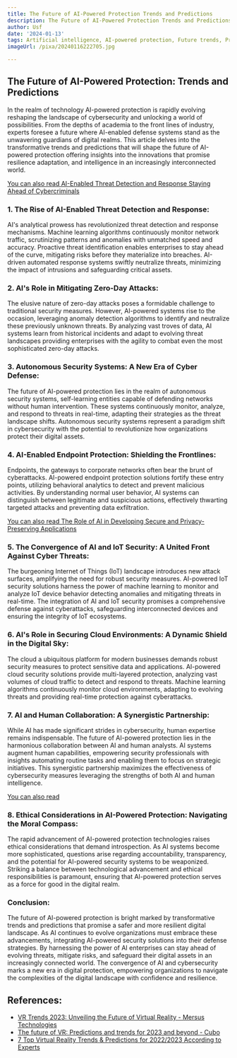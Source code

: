 ```yaml
---
title: The Future of AI-Powered Protection Trends and Predictions
description: The Future of AI-Powered Protection Trends and Predictions
author: Usf
date: '2024-01-13'
tags: Artificial intelligence, AI-powered protection, Future trends, Predictions
imageUrl: /pixa/20240116222705.jpg

---
```

## The Future of AI-Powered Protection: Trends and Predictions

In the realm of technology AI-powered protection is rapidly  evolving reshaping the  landscape of cybersecurity and unlocking a world of possibilities. From the depths of academia to the front lines of industry, experts foresee a  future where AI-enabled defense systems stand as the unwavering guardians of  digital realms.  This article delves into  the transformative trends and  predictions that will shape the future of AI-powered protection offering insights into the innovations that promise resilience adaptation, and intelligence in an increasingly interconnected world.

[You can also read AI-Enabled Threat Detection and Response Staying Ahead of Cybercriminals](AI-Enabled%20Threat%20Detection%20and%20Response%20Staying%20Ahead%20of%20Cybercriminals)


### 1. The Rise of AI-Enabled Threat Detection and Response:

AI's analytical prowess has revolutionized threat detection and response mechanisms. Machine learning algorithms continuously monitor network traffic, scrutinizing patterns and anomalies with unmatched speed and accuracy. Proactive threat  identification enables enterprises  to stay ahead of the curve, mitigating risks before they materialize into breaches. AI-driven automated  response systems swiftly  neutralize threats, minimizing the impact of intrusions and safeguarding critical assets.

### 2. AI's Role  in Mitigating Zero-Day Attacks:

The elusive nature of zero-day attacks poses a formidable  challenge to traditional security measures. However, AI-powered systems rise to the occasion,  leveraging anomaly detection  algorithms to identify and neutralize these previously unknown threats. By  analyzing vast  troves of data, AI systems learn from historical incidents and adapt to evolving threat landscapes providing  enterprises with the  agility to combat even the  most sophisticated zero-day attacks.

###  3. Autonomous  Security Systems: A New  Era of Cyber Defense:

The future  of AI-powered protection lies in the realm of autonomous security systems, self-learning entities capable of defending networks without human intervention.  These systems continuously monitor, analyze, and respond to threats in real-time, adapting their strategies as the threat landscape shifts.  Autonomous security systems represent a paradigm shift in cybersecurity with the potential to revolutionize how organizations protect their  digital assets.

### 4. AI-Enabled Endpoint Protection: Shielding the Frontlines:

Endpoints, the gateways  to corporate networks often bear the brunt of cyberattacks. AI-powered endpoint protection solutions fortify these entry points, utilizing behavioral  analytics to detect and prevent malicious activities. By understanding  normal user behavior, AI systems  can distinguish between legitimate and suspicious actions, effectively thwarting targeted attacks and preventing  data  exfiltration.

[You can also read The Role of AI in Developing Secure and Privacy-Preserving Applications](The%20Role%20of%20AI%20in%20Developing%20Secure%20and%20Privacy-Preserving%20Applications)


### 5. The Convergence of AI and IoT Security: A United Front Against Cyber Threats:

The  burgeoning Internet of Things  (IoT) landscape introduces new attack  surfaces, amplifying the need for  robust security measures. AI-powered IoT security solutions harness the power  of machine learning to monitor and analyze IoT device behavior detecting anomalies  and mitigating threats in real-time. The integration  of AI and IoT security promises a comprehensive defense against cyberattacks,  safeguarding interconnected devices and ensuring the integrity of  IoT ecosystems.

### 6. AI's Role in Securing  Cloud Environments: A Dynamic Shield in the Digital Sky:

The cloud a ubiquitous platform for modern businesses demands robust security measures to protect sensitive data and applications. AI-powered cloud security solutions provide multi-layered protection, analyzing vast volumes of  cloud traffic to detect and respond to threats. Machine learning algorithms continuously monitor cloud environments, adapting to evolving threats and providing real-time  protection against cyberattacks.

### 7. AI and Human Collaboration: A Synergistic Partnership:

While AI has made significant strides in cybersecurity,  human expertise remains indispensable. The future  of AI-powered  protection lies in the harmonious collaboration between AI and human analysts. AI systems augment  human capabilities, empowering security professionals with insights automating routine tasks and enabling them to focus  on strategic initiatives. This synergistic partnership maximizes the effectiveness  of cybersecurity measures leveraging the strengths of both AI  and human intelligence.

[You can also  read  ]()


###  8. Ethical Considerations in AI-Powered Protection:  Navigating  the Moral  Compass:

The rapid advancement of AI-powered protection  technologies raises  ethical considerations that demand introspection. As AI systems become more sophisticated, questions arise regarding accountability, transparency, and the potential  for AI-powered security systems to be weaponized. Striking a balance between technological advancement and ethical responsibilities  is paramount, ensuring that AI-powered protection serves as a force for good in  the digital realm.

### Conclusion:

The future of  AI-powered protection is bright  marked by transformative trends and predictions  that promise a safer and more  resilient digital  landscape.  As AI continues to  evolve organizations must embrace these advancements, integrating AI-powered security solutions into their defense strategies.  By  harnessing the power of AI enterprises can stay ahead of evolving threats,  mitigate risks, and safeguard their digital assets in an increasingly connected world. The convergence of AI and cybersecurity marks a new era in digital protection, empowering organizations to navigate  the complexities of the digital  landscape with confidence  and resilience.

## References:
- [VR Trends 2023: Unveiling the Future of Virtual Reality - Mersus Technologies](https://mersus.io/vr-trends-2023-future-virtual-reality/)
- [The future of VR: Predictions and trends for 2023 and beyond - Cubo](https://cubo.to/blog/the-future-of-vr-predictions-and-trends-for-2023-and-beyond/)
- [7 Top Virtual Reality Trends & Predictions for 2022/2023 According to Experts](https://financesonline.com/virtual-reality-trends/)
